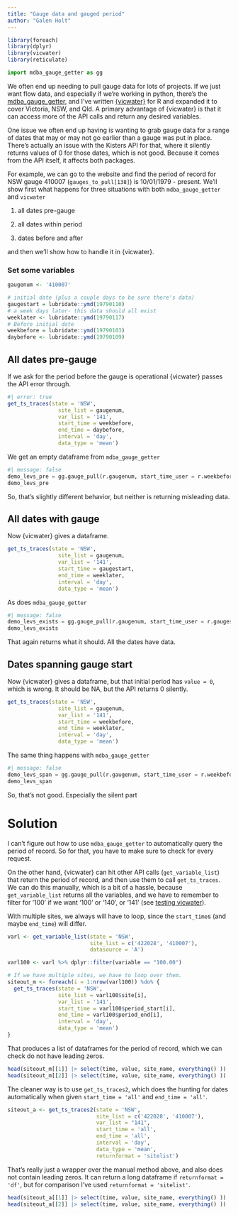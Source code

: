 ```yaml
---
title: "Gauge data and gauged period"
author: "Galen Holt"
---
```


```r
library(foreach)
library(dplyr)
library(vicwater)
library(reticulate)
```

```python
import mdba_gauge_getter as gg
```

We often end up needing to pull gauge data for lots of projects. If we just want flow data, and especially if we're working in python, there's the [mdba_gauge_getter](https://github.com/MDBAuth/MDBA_Gauge_Getter), and I've written [{vicwater}](https://github.com/galenholt/vicwater) for R and expanded it to cover Victoria, NSW, and Qld. A primary advantage of {vicwater} is that it can access more of the API calls and return any desired variables.

One issue we often end up having is wanting to grab gauge data for a range of dates that may or may not go earlier than a gauge was put in place. There's actually an issue with the Kisters API for that, where it silently returns values of 0 for those dates, which is not good. Because it comes from the API itself, it affects both packages.

For example, we can go to the website and find the period of record for NSW gauge 410007 (`gauges_to_pull[138]`) is 10/01/1979 - present. We'll show first what happens for three situations with both `mdba_gauge_getter` and `vicwater`

1.  all dates pre-gauge

2.  all dates within period

3.  dates before and after

and then we'll show how to handle it in {vicwater}.

### Set some variables

```r
gaugenum <- '410007'

# initial date (plus a couple days to be sure there's data)
gaugestart = lubridate::ymd(19790110)
# a week days later- this data should all exist
weeklater <- lubridate::ymd(19790117)
# Before initial date
weekbefore = lubridate::ymd(19790103)
daybefore <- lubridate::ymd(19790109)
```

## All dates pre-gauge

If we ask for the period before the gauge is operational {vicwater} passes the API error through.

```r
#| error: true
get_ts_traces(state = 'NSW', 
                site_list = gaugenum, 
                var_list = '141',
                start_time = weekbefore,
                end_time = daybefore,
                interval = 'day',
                data_type = 'mean')
```

We get an empty dataframe from `mdba_gauge_getter`

```python
#| message: false
demo_levs_pre = gg.gauge_pull(r.gaugenum, start_time_user = r.weekbefore, end_time_user = r.daybefore)
demo_levs_pre
```

So, that's slightly different behavior, but neither is returning misleading data.

## All dates with gauge

Now {vicwater} gives a dataframe.

```r
get_ts_traces(state = 'NSW', 
                site_list = gaugenum, 
                var_list = '141',
                start_time = gaugestart,
                end_time = weeklater,
                interval = 'day',
                data_type = 'mean')
```

As does `mdba_gauge_getter`

```python
#| message: false
demo_levs_exists = gg.gauge_pull(r.gaugenum, start_time_user = r.gaugestart, end_time_user = r.weeklater)
demo_levs_exists
```

That again returns what it should. All the dates have data.

## Dates spanning gauge start

Now {vicwater} gives a dataframe, but that initial period has `value = 0`, which is wrong. It should be NA, but the API returns 0 silently.

```r
get_ts_traces(state = 'NSW', 
                site_list = gaugenum, 
                var_list = '141',
                start_time = weekbefore,
                end_time = weeklater,
                interval = 'day',
                data_type = 'mean')
```

The same thing happens with `mdba_gauge_getter`

```python
#| message: false
demo_levs_span = gg.gauge_pull(r.gaugenum, start_time_user = r.weekbefore, end_time_user = r.weeklater)
demo_levs_span
```

So, that's not good. Especially the silent part

# Solution

I can't figure out how to use `mdba_gauge_getter` to automatically query the period of record. So for that, you have to make sure to check for every request.

On the other hand, {vicwater} can hit other API calls (`get_variable_list`) that return the period of record, and then use them to call `get_ts_traces`. We can do this manually, which is a bit of a hassle, because `get_variable_list` returns all the variables, and we have to remember to filter for '100' if we want '100' or '140', or '141' (see [testing vicwater](vicwater/vicwater_testing.qmd)).

With multiple sites, we always will have to loop, since the `start_time`s (and maybe `end_time`) will differ.

```r
varl <- get_variable_list(state = 'NSW', 
                          site_list = c('422028', '410007'),
                          datasource = 'A')

varl100 <- varl %>% dplyr::filter(variable == "100.00")

# If we have multiple sites, we have to loop over them.
siteout_m <- foreach(i = 1:nrow(varl100)) %do% {
  get_ts_traces(state = 'NSW', 
                site_list = varl100$site[i], 
                var_list = '141',
                start_time = varl100$period_start[i],
                end_time = varl100$period_end[i],
                interval = 'day',
                data_type = 'mean')
}
```

That produces a list of dataframes for the period of record, which we can check do not have leading zeros.

```r
head(siteout_m[[1]] |> select(time, value, site_name, everything() ))
head(siteout_m[[2]] |> select(time, value, site_name, everything() ))
```

The cleaner way is to use `get_ts_traces2`, which does the hunting for dates automatically when given `start_time = 'all'` and `end_time = 'all'`.

```r
siteout_a <- get_ts_traces2(state = 'NSW', 
                            site_list = c('422028', '410007'), 
                            var_list = "141",
                            start_time = 'all',
                            end_time = 'all',
                            interval = 'day',
                            data_type = 'mean',
                            returnformat = 'sitelist')
```

That's really just a wrapper over the manual method above, and also does not contain leading zeros. It can return a long dataframe if `returnformat = 'df'`, but for comparison I've used `returnformat = 'sitelist'`.

```r
head(siteout_a[[1]] |> select(time, value, site_name, everything() ))
head(siteout_a[[2]] |> select(time, value, site_name, everything() ))
```
